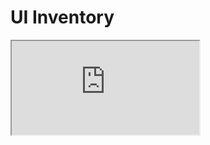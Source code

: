 
<Layout>
  <SEO title="UI Inventory" />

# UI Inventory

<iframe
  title="UI Inventory Figma"
  width={800}
  height={450}
  src="https://www.figma.com/embed?embed_host=share&url=https%3A%2F%2Fwww.figma.com%2Ffile%2FF18zzunW3QsswVuXrcq2BR%2FUI-Inventory%3Fnode-id%3D0%253A1"
  allowFullScreen
/>

</Layout>
